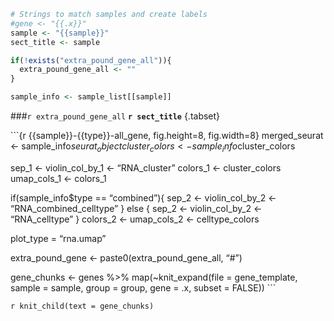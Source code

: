 ```r

# Strings to match samples and create labels
#gene <- "{{.x}}"
sample <- "{{sample}}"
sect_title <- sample

if(!exists("extra_pound_gene_all")){
  extra_pound_gene_all <- ""
}

sample_info <- sample_list[[sample]]

```

###`r extra_pound_gene_all` **`r sect_title`** {.tabset}

```{r {{sample}}-{{type}}-all_gene, fig.height=8, fig.width=8}
merged_seurat <- sample_info$seurat_object
cluster_colors <- sample_info$cluster_colors

sep_1 <- violin_col_by_1 <- "RNA_cluster"
colors_1 <- cluster_colors
umap_cols_1 <- colors_1

if(sample_info$type == "combined"){
  sep_2 <- violin_col_by_2 <- "RNA_combined_celltype"
} else {
  sep_2 <- violin_col_by_2 <- "RNA_celltype"
}
colors_2 <- umap_cols_2 <- celltype_colors

plot_type = "rna.umap"

extra_pound_gene <- paste0(extra_pound_gene_all, "#")

gene_chunks <- genes %>%
  map(~knit_expand(file = gene_template, sample = sample, group = group,
                   gene = .x, subset = FALSE))
```

`r knit_child(text = gene_chunks)`